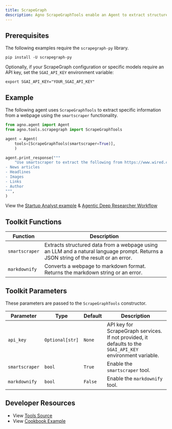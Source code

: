 ```yaml
---
title: ScrapeGraph
description: Agno ScrapeGraphTools enable an Agent to extract structured data from webpages for LLMs in markdown format.
---
```



## Prerequisites

The following examples require the `scrapegraph-py` library.

```shell
pip install -U scrapegraph-py
```

Optionally, if your ScrapeGraph configuration or specific models require an API key, set the `SGAI_API_KEY` environment variable:

```shell
export SGAI_API_KEY="YOUR_SGAI_API_KEY"
```

## Example

The following agent uses `ScrapeGraphTools` to extract specific information from a webpage using the `smartscraper` functionality.

```python
from agno.agent import Agent
from agno.tools.scrapegraph import ScrapeGraphTools

agent = Agent(
    tools=[ScrapeGraphTools(smartscraper=True)],
    )

agent.print_response("""
    "Use smartscraper to extract the following from https://www.wired.com/category/science/:
- News articles
- Headlines
- Images
- Links
- Author
""",
)
```

<Note>View the [Startup Analyst example](/examples/agents/startup-analyst-agent) & [Agentic Deep Researcher Workflow](/examples/workflows/agentic-deep-researcher) </Note>

## Toolkit Functions

| Function       | Description                                                                    |
| -------------- | ------------------------------------------------------------------------------ |
| `smartscraper` | Extracts structured data from a webpage using an LLM and a natural language prompt. Returns a JSON string of the result or an error. |
| `markdownify`  | Converts a webpage to markdown format. Returns the markdown string or an error.   |

## Toolkit Parameters

These parameters are passed to the `ScrapeGraphTools` constructor.

| Parameter      | Type            | Default | Description                                                                                                                             |
| -------------- | --------------- | ------- | --------------------------------------------------------------------------------------------------------------------------------------- |
| `api_key`      | `Optional[str]` | `None`  | API key for ScrapeGraph services. If not provided, it defaults to the `SGAI_API_KEY` environment variable.                             |
| `smartscraper` | `bool`          | `True`  | Enable the `smartscraper` tool.                                                                                                         |
| `markdownify`  | `bool`          | `False` | Enable the `markdownify` tool. |

## Developer Resources

- View [Tools Source](https://github.com/agno-agi/agno/blob/main/libs/agno/agno/tools/scrapegraph.py)
- View [Cookbook Example](https://github.com/agno-agi/agno/blob/main/cookbook/tools/scrapegraph_tools.py) 